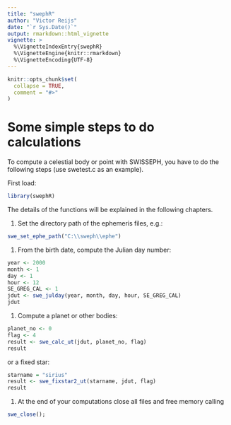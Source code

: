 ```yaml
---
title: "swephR"
author: "Victor Reijs"
date: "`r Sys.Date()`"
output: rmarkdown::html_vignette
vignette: >
  %\VignetteIndexEntry{swephR}
  %\VignetteEngine{knitr::rmarkdown}
  %\VignetteEncoding{UTF-8}
---
```


```r
knitr::opts_chunk$set(
  collapse = TRUE,
  comment = "#>"
)
```


# Some simple steps to do calculations
To compute a celestial body or point with SWISSEPH, you have to do the following steps (use swetest.c as an example). 

First load:
```r
library(swephR)
```
The details of the functions will be explained in the following chapters.

1. Set the directory path of the ephemeris files, e.g.:
```r
swe_set_ephe_path("C:\\sweph\\ephe")
```
1. From the birth date, compute the Julian day number:
```r
year <- 2000
month <- 1
day <- 1
hour <- 12
SE_GREG_CAL <- 1
jdut <- swe_julday(year, month, day, hour, SE_GREG_CAL)
jdut
```
1. Compute a planet or other bodies:
```r
planet_no <- 0
flag <- 4
result <- swe_calc_ut(jdut, planet_no, flag)
result
```
or a fixed star:
```r
starname = "sirius"
result <- swe_fixstar2_ut(starname, jdut, flag)
result
```

1.	At the end of your computations close all files and free memory calling 
```r
swe_close();
```
